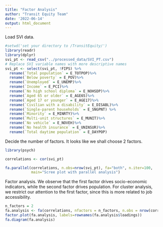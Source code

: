 ```yaml
---
title: "Factor Analysis"
author: "Transit Equity Team"
date: '2022-06-14'
output: html_document
---
```


Load SVI data.

```r
#setwd('set your directory to /TransitEquity/')
library(readr)
library(dplyr)
svi_pt <- read_csv("../processed_data/SVI_PT.csv")
# Replace SVI variable names with more descriptive names
svi_pt <- select(svi_pt, !FIPS) %>% 
  rename(`Total population` = E_TOTPOP)%>% 
  rename(`Below poverty` = E_POV)%>% 
  rename(`Unemployed` = E_UNEMP)%>% 
  rename(`Income` = E_PCI)%>% 
  rename(`No high school diploma` = E_NOHSDP)%>% 
  rename(`Aged 65 or older` = E_AGE65)%>% 
  rename(`Aged 17 or younger` = E_AGE17)%>% 
  rename(`Civilian with a disability` = E_DISABL)%>% 
  rename(`Single-parent households` = E_SNGPNT) %>% 
  rename(`Minority` = E_MINRTY)%>% 
  rename(`Multi-unit structures` = E_MUNIT)%>% 
  rename(`No vehicle` = E_NOVEH)%>% 
  rename(`No health insurance` = E_UNINSUR)%>% 
  rename(`Total daytime population` = E_DAYPOP)
```

Decide the number of factors. It looks like we shall choose 2 factors.

```r
library(psych)

correlations <- cor(svi_pt)

fa.parallel(correlations, n.obs=nrow(svi_pt), fa="both", n.iter=100,
            main="Scree plot with parallel analysis")
```

Factor analysis. We observe that the first factor drives socio-economic indicators, while the second factor drives population. For cluster analysis, we restrict our attention to the first factor, since this is more related to job accessibility.

```r
n_factors = 2
fa.analysis <- fa(correlations, nfactors = n_factors, n.obs = nrow(correlations), fm = "pa")
factor.plot(fa.analysis, labels=rownames(fa.analysis$loadings))
fa.diagram(fa.analysis)
```
